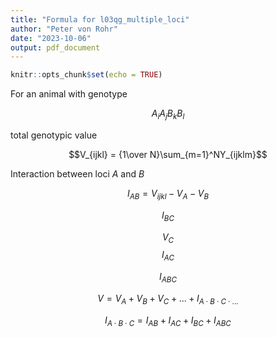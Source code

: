 ```yaml
---
title: "Formula for l03qg_multiple_loci"
author: "Peter von Rohr"
date: "2023-10-06"
output: pdf_document
---
```


```r
knitr::opts_chunk$set(echo = TRUE)
```

For an animal with genotype 

$$A_{i}A_{j}B_{k}B_{l}$$

total genotypic value

$$V_{ijkl} = {1\over N}\sum_{m=1}^NY_{ijklm}$$

Interaction between loci $A$ and $B$

$$I_{AB} = V_{ijkl} - V_A - V_B$$

$$I_{BC}$$

$$V_C$$
$$I_{AC}$$

$$I_{ABC}$$


$$V = V_A + V_B + V_C + ... + I_{A \cdot B \cdot C \cdot ...} $$


$$I_{A \cdot B \cdot C} = I_{AB} + I_{AC} + I_{BC} + I_{ABC}$$



